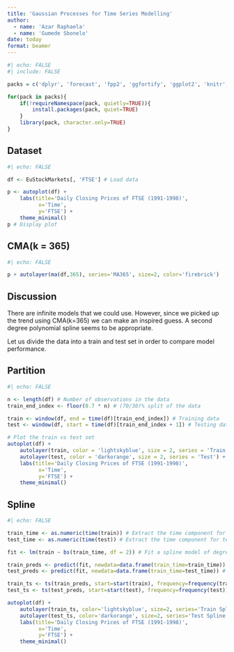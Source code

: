 ```yaml
---
title: 'Gaussian Processes for Time Series Modelling'
author:
  - name: 'Azar Raphaela'
  - name: 'Gumede Sbonelo'
date: today
format: beamer
---
```


```r
#| echo: FALSE
#| include: FALSE

packs = c('dplyr', 'forecast', 'fpp2', 'ggfortify', 'ggplot2', 'knitr', 'splines')

for(pack in packs){
	if(!requireNamespace(pack, quietly=TRUE)){
		install.packages(pack, quiet=TRUE)
	}
	library(pack, character.only=TRUE)
}
```

## Dataset

```r
#| echo: FALSE

df <- EuStockMarkets[, 'FTSE'] # Load data

p <- autoplot(df) +
	labs(title='Daily Closing Prices of FTSE (1991-1998)',
		  x='Time',
		  y='FTSE') + 
	theme_minimal()
p # Display plot
```

## CMA(k = 365)

```r
#| echo: FALSE

p + autolayer(ma(df,365), series='MA365', size=2, color='firebrick')
```

## Discussion

There are infinite models that we could use. However, since we picked up the trend using CMA(k=365) we can make an inspired guess. A second degree polynomial spline seems to be appropriate.

Let us divide the data into a train and test set in order to compare model performance.

## Partition

```r
#| echo: FALSE

n <- length(df) # Number of observations in the data
train_end_index <- floor(0.7 * n) # (70/30)% split of the data

train <- window(df, end = time(df)[train_end_index]) # Training data
test <- window(df, start = time(df)[train_end_index + 1]) # Testing data

# Plot the train vs test set
autoplot(df) +
	autolayer(train, color = 'lightskyblue', size = 2, series = 'Train') +
	autolayer(test, color = 'darkorange', size = 2, series = 'Test') +
	labs(title='Daily Closing Prices of FTSE (1991-1998)',
		  x='Time',
		  y='FTSE') + 
	theme_minimal()
```

## Spline

```r
#| echo: FALSE

train_time <- as.numeric(time(train)) # Extract the time component for training data
test_time <- as.numeric(time(test)) # Extract the time component for testing data

fit <- lm(train ~ bs(train_time, df = 2)) # Fit a spline model of degree 2

train_preds <- predict(fit, newdata=data.frame(train_time=train_time)) # Spline on training data
test_preds <- predict(fit, newdata=data.frame(train_time=test_time)) # Extrapolate

train_ts <- ts(train_preds, start=start(train), frequency=frequency(train)) # Convert to ts
test_ts <- ts(test_preds, start=start(test), frequency=frequency(test)) # Convert to ts

autoplot(df) +
	autolayer(train_ts, color='lightskyblue', size=2, series='Train Spline') +
	autolayer(test_ts, color='darkorange', size=2, series='Test Spline') +
	labs(title='Daily Closing Prices of FTSE (1991-1998)',
		  x='Time',
		  y='FTSE') + 
	theme_minimal()
```